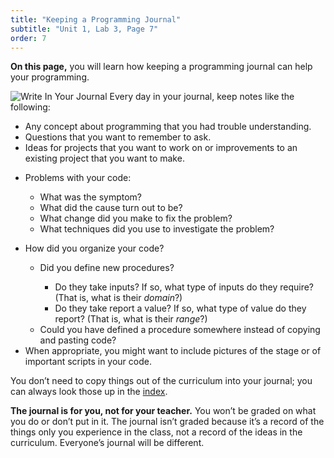 ```yaml
---
title: "Keeping a Programming Journal"
subtitle: "Unit 1, Lab 3, Page 7"
order: 7
---
```


```{=html}
<script type="text/javascript" src="/utilities/gifffer.min.js"></script>
```
```{=html}
<script type="text/javascript">window.onload = function() {Gifffer();}</script>
```
<link rel="stylesheet" type="text/css" href="/css/bjc-gifffer.css">

::: learn
<strong>On this page,</strong> you will learn how keeping a programming journal can help your programming.
:::

::: forYouToDo
<img src="/img/icons/write-in-journal.png" title="Write In Your Journal" alt="Write In Your Journal" class="imageRight"/> Every day in your journal, keep notes like the following:

<ul>

<li>Any concept about programming that you had trouble understanding.</li>

<li>Questions that you want to remember to ask.</li>

<li>Ideas for projects that you want to work on or improvements to an existing project that you want to make.</li>

<li>

Problems with your code:

<ul>

<li>What was the symptom?</li>

<li>What did the cause turn out to be?</li>

<li>What change did you make to fix the problem?</li>

<li>What techniques did you use to investigate the problem?</li>

</ul>

</li>

<li>

How did you organize your code?

<ul>

<li>

Did you define new procedures?

<ul>

<li>Do they take inputs? If so, what type of inputs do they require? (That is, what is their <em>domain</em>?)</li>

<li>Do they take report a value? If so, what type of value do they report? (That is, what is their <em>range</em>?)</li>

</ul>

</li>

<li>Could you have defined a procedure somewhere instead of copying and pasting code?</li>

</ul>

</li>

<li>When appropriate, you might want to include pictures of the stage or of important scripts in your code.</li>

</ul>
:::

<p>

::: sidenoteBig
You don't need to copy things out of the curriculum into your journal; you can always look those up in the <a href="/cur/programming/summaries/vocab-index.html?course=bjc4nyc.html&novideo&noassignment" title="curriculum index">index</a>.
:::

<strong>The journal is for you, not for your teacher.</strong> You won't be graded on what you do or don't put in it. The journal isn't graded because it's a record of the things only you experience in the class, not a record of the ideas in the curriculum. Everyone's journal will be different.

</p>

</body>

</html>
